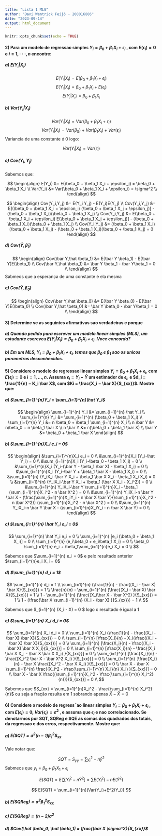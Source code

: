 ```yaml
---
title: "Lista 1 MLG"
author: "Davi Wentrick Feijó - 200016806"
date: "2023-09-14"
output: html_document
---
```


```r
knitr::opts_chunk$set(echo = TRUE)


```


#### 2) Para um modelo de regressao simples $Y_i = \beta_0 + \beta_1 X_i + \epsilon_i$ , com $E(\epsilon_i) = 0$ e $i = 1,···,n$ encontre:

##### a) $E(Y_i|X_i)$

$$
E(Y_i|X_i) = E(\beta_0 + \beta_1 X_i + \epsilon_i)
$$
$$
E(Y_i|X_i) = \beta_0 + \beta_1 X_i + E(\epsilon_i)
$$
$$
E(Y_i|X_i) = \beta_0 + \beta_1 X_i 
$$

##### b) $Var(Y_i|X_i)$

$$
Var(Y_i|X_i) = Var(\beta_0 + \beta_1 X_i + \epsilon_i)
$$
$$
Var(Y_i|X_i) = Var(\beta_0) + Var(\beta_1 X_i) + Var(\epsilon_i)
$$
Variancia de uma constante é 0 logo:

$$
Var(Y_i|X_i) = Var(\epsilon_i)
$$

##### c) $Cov(Y_i,Y_j)$

Sabemos que:

$$
\begin{align}
E(Y_i) &= E(\beta_0 + \beta_1 X_i + \epsilon_i) = \beta_0 + \beta_1 X_i \\
Var(Y_i) &= Var(\beta_0 + \beta_1 X_i + \epsilon_i) = \sigma^2 \\
\end{align}
$$

$$
\begin{align}
Cov(Y_i,Y_j) &= E(Y_i Y_j) - E(Y_i)E(Y_j) \\
Cov(Y_i,Y_j) &= E[(\beta_0 + \beta_1 X_i + \epsilon_i) (\beta_0 + \beta_1 X_j + \epsilon_j)] - (\beta_0 + \beta_1 X_i)(\beta_0 + \beta_1 X_j) \\
Cov(Y_i,Y_j) &= E(\beta_0 + \beta_1 X_i + \epsilon_i) E(\beta_0 + \beta_1 X_j + \epsilon_j)] - (\beta_0 + \beta_1 X_i)(\beta_0 + \beta_1 X_j) \\
Cov(Y_i,Y_j) &= (\beta_0 + \beta_1 X_i)(\beta_0 + \beta_1 X_j) - (\beta_0 + \beta_1 X_i)(\beta_0 + \beta_1 X_j) = 0 
\end{align}
$$


##### d) $Cov(\bar Y,\hat \beta_1)$

$$
\begin{align}
Cov(\bar Y,\hat \beta_1) &= E(\bar Y \beta_1) - E(\bar Y)E(\beta_1) \\
Cov(\bar Y,\hat \beta_1) &= \bar Y \beta_1 - \bar Y\beta_1 = 0 \\
\end{align}
$$
Sabmeos que a esperança de uma constante é ela mesma

##### e) $Cov(\bar Y,\hat \beta_0)$

$$
\begin{align}
Cov(\bar Y,\hat \beta_0) &= E(\bar Y \beta_0) - E(\bar Y)E(\beta_0) \\
Cov(\bar Y,\hat \beta_0) &= \bar Y \beta_0 - \bar Y\beta_1 = 0 \\
\end{align}
$$


#### 3) Determine se as seguintes afirmativas sao verdadeiras e porque



##### a) Quando pedido para escrever um modelo linear simples (MLS), um estudante escreveu $E(Y_i|X_i) = \beta_0 + \beta_1 X_i + \epsilon_i$ .Voce concorda?


##### b) Em um MLS, $Y_i = \beta_0 + \beta_1 X_i + \epsilon_i$, temos que $\beta_0$ e $\beta_1$ sao os unicos parametros desconhecidos.



#### 5) Considere o modelo de regressao linear simples $Y_i = \beta_0 + \beta_1 X_i + \epsilon_i$, com $E(\epsilon_i) = 0$ e $i = 1,...,n$. Assuma $\epsilon_i = Y_i − \hat Y$  um estimador de $\epsilon_i$, e $d_i = \frac{1}{n} − K_i \bar X$, com $Ki = \frac{X_i − \bar X}{S_{xx}}$. Mostre que:

##### a) $\sum_{i=1}^{n}Y_i = \sum_{i=1}^{n}\hat Y_i$ 

$$
\begin{align}
\sum_{i=1}^{n} Y_i &= \sum_{i=1}^{n} \hat Y_i \\
\sum_{i=1}^{n} Y_i &= \sum_{i=1}^{n} (\beta_0 + \beta_1 X_i) \\
\sum_{i=1}^{n} Y_i &= n \beta_0 + \beta_1 \sum_{i=1}^{n} X_i \\
n \bar Y &= n\beta_0 + n \beta_1 \bar X \\
n \bar Y &= n(\beta_0 + \beta_1 \bar X) \\
\bar Y &= \beta_0 + \beta_1 \bar X
\end{align}
$$

##### b) $\sum_{i=1}^{n}X_i e_i = 0$



$$
\begin{align}
&\sum_{i=1}^{n}X_i e_i = 0 \\
&\sum_{i=1}^{n}X_i (Y_i-\hat Y_i) = 0 \\
&\sum_{i=1}^{n}X_i (Y_i-\beta_0 - \beta_1 X_i) = 0 \\
&\sum_{i=1}^{n}X_i (Y_i-(\bar Y - \beta_1 \bar X) - \beta_1 X_i) = 0 \\
&\sum_{i=1}^{n}X_i (Y_i-\bar Y + \beta_1 \bar X - \beta_1 X_i) = 0 \\
&\sum_{i=1}^{n} (Y_iX_i-\bar Y X_i + \beta_1 \bar X X_i - \beta_1 X_i X_i) = 0 \\
&\sum_{i=1}^{n} (Y_iX_i-\bar Y X_i + \beta_1 (\bar X X_i - X_i^2)) = 0 \\
&\sum_{i=1}^{n} Y_iX_i-\bar Y \sum_{i=1}^{n}X_i - \beta_1 (\sum_{i=1}^{n}X_i^2 - n \bar X^2 ) = 0 \\
&\sum_{i=1}^{n} Y_iX_i-n \bar Y \bar X  - (\frac{\sum_{i=1}^{n}X_iY_i - n \bar X \bar Y}{\sum_{i=1}^{n}X_i^2 - n \bar X^2}) (\sum_{i=1}^{n}X_i^2 - n \bar X^2 ) = 0 \\
&\sum_{i=1}^{n} Y_iX_i-n \bar Y \bar X  - (\sum_{i=1}^{n}X_iY_i - n \bar X \bar Y) = 0 \\
\end{align}
$$








##### c) $\sum_{i=1}^{n} \hat Y_i e_i = 0$

$$
\sum_{i=1}^{n} \hat Y_i e_i = 0 \\
\sum_{i=1}^{n} [e_i (\beta_0 + \beta_1 X_i)]  = 0 \\
\sum_{i=1}^{n} (e_i\beta_0 + e_i\beta_1 X_i)  = 0 \\
\beta_0 \sum_{i=1}^{n} e_i + \beta_1\sum_{i=1}^{n}e_i X_i  = 0 \\
$$

Sabemos que $\sum_{i=1}^{n} e_i = 0$ e pelo resultado anterior $\sum_{i=1}^{n}e_i X_i = 0$ 


##### d) $\sum_{i=1}^{n} d_i = 1$

$$
\sum_{i=1}^{n} d_i = 1 \\
\sum_{i=1}^{n} (\frac{1}{n} - \frac{(X_i - \bar X) \bar X}{S_{xx}}) = 1 \\
\frac{n}{n} - \sum_{i=1}^{n} (\frac{(X_i - \bar X) \bar X}{S_{xx}}) = 1 \\
1 - \sum_{i=1}^{n} (\frac{(X_i\bar X - \bar X^2) }{S_{xx}}) = 1 \\
1 -  (\frac{\bar X \sum_{i=1}^{n} (X_i - \bar X) }{S_{xx}}) = 1 \\
$$

Sabemos que $\sum_{i=1}^{n} (X_i - \bar X) = 0 $ logo o resultado é igual a 1


##### e) $\sum_{i=1}^{n} X_i d_i = 0$



$$
\sum_{i=1}^{n} X_i d_i = 0 \\
\sum_{i=1}^{n} X_i (\frac{1}{n} - \frac{(X_i - \bar X) \bar X}{S_{xx}}) = 0 \\
\sum_{i=1}^{n}  [\frac{X_i}{n} - X_i(\frac{(X_i - \bar X) \bar X}{S_{xx}})] = 0 \\
\sum_{i=1}^{n}  [\frac{X_i}{n} - \frac{(X_i - \bar X) \bar X X_i}{S_{xx}}] = 0 \\
\sum_{i=1}^{n}  [\frac{X_i}{n} - \frac{(X_i \bar X X_i - \bar X \bar X X_i) }{S_{xx}}] = 0 \\
\sum_{i=1}^{n}  [\frac{X_i}{n} - \frac{(X_i^2 \bar X  - \bar X^2 X_i) }{S_{xx}}] = 0 \\
\sum_{i=1}^{n}  [\frac{X_i}{n} - \bar X \frac{(X_i^2 - \bar X X_i) }{S_{xx}}] = 0 \\
\bar X - \bar X \sum_{i=1}^{n} \frac{(X_i^2 - \frac{\sum_{i=1}^{n} X_i}{n} X_i) }{S_{xx}}] = 0 \\
\bar X - \bar X \frac{(\sum_{i=1}^{n}X_i^2 - \frac{\sum_{i=1}^{n} X_i^2}{n})}{S_{xx}}] = 0 \\
$$


Sabemos que $S_{xx} = \sum_{i=1}^{n}X_i^2 - \frac{\sum_{i=1}^{n} X_i^2}{n}$ ou seja a fração resulta em 1 sobrando apenas $\bar X - \bar X = 0$


#### 6) Considere o modelo de regress˜ao linear simples $Y_i = \beta_0 + \beta_1 X_i + \epsilon_i$ , com $E(\epsilon_i) = 0$, $Var(\epsilon_i) = \sigma^2$ , e assuma que $\epsilon_i$ e nao correlacionado. Se denotarmos por SQT, SQReg e SQE as somas dos quadrados dos totais, da regressao e dos erros, respectivamente. Mostre que:

##### a) $E(SQT) = \sigma^2(n-1) \beta_1^2 S_{xx}$

Vale notar que:

$$
SQT = S_{yy} = \sum y^2_i-n\bar y^2
$$
Sabmeos que $y_i = \beta_0 + \beta_1 X_1 + \epsilon_i$

$$
E(SQT) = E[\sum Y^2_i-n\bar Y^2] = \sum E(Y^2_i) - n E(\bar Y^2) 
$$


$$
E(SQT) = \sum_{i=1}^{n}(Var(Y_i)+E^2(Y_i))
$$

##### b) $E(SQReg) = \sigma^2 \beta_1^2 S_{xx}$

##### c) $E(SQReg) = (n-2) \sigma^2$

##### d) $Cov(\hat \beta_0, \hat \beta_1) = \frac{\bar X \sigma^2}{S_{xx}}$


